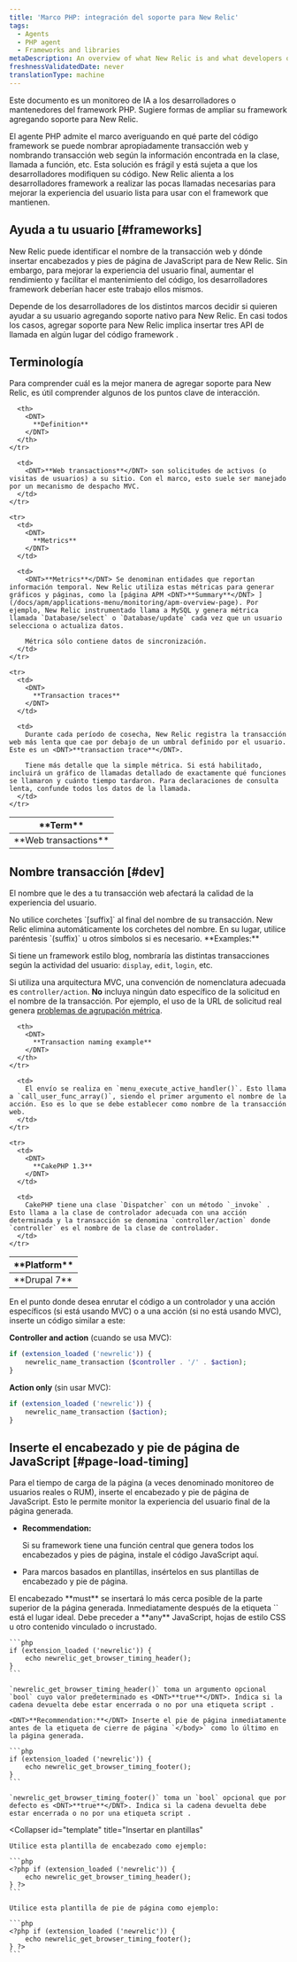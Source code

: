 ```yaml
---
title: 'Marco PHP: integración del soporte para New Relic'
tags:
  - Agents
  - PHP agent
  - Frameworks and libraries
metaDescription: An overview of what New Relic is and what developers or maintainers of PHP frameworks need to do in order to integrate support for New Relic.
freshnessValidatedDate: never
translationType: machine
---
```


Este documento es un monitoreo de IA a los desarrolladores o mantenedores del framework PHP. Sugiere formas de ampliar su framework agregando soporte para New Relic.

El agente PHP admite el marco averiguando en qué parte del código framework se puede nombrar apropiadamente transacción web y nombrando transacción web según la información encontrada en la clase, llamada a función, etc. Esta solución es frágil y está sujeta a que los desarrolladores modifiquen su código. New Relic alienta a los desarrolladores framework a realizar las pocas llamadas necesarias para mejorar la experiencia del usuario lista para usar con el framework que mantienen.

## Ayuda a tu usuario [#frameworks]

New Relic puede identificar el nombre de la transacción web y dónde insertar encabezados y pies de página de JavaScript para <InlinePopover type="browser"/>de New Relic. Sin embargo, para mejorar la experiencia del usuario final, aumentar el rendimiento y facilitar el mantenimiento del código, los desarrolladores framework deberían hacer este trabajo ellos mismos.

Depende de los desarrolladores de los distintos marcos decidir si quieren ayudar a su usuario agregando soporte nativo para New Relic. En casi todos los casos, agregar soporte para New Relic implica insertar tres API de llamada en algún lugar del código framework .

## Terminología

Para comprender cuál es la mejor manera de agregar soporte para New Relic, es útil comprender algunos de los puntos clave de interacción.

<table>
  <thead>
    <tr>
      <th width={150}>
        <DNT>
          **Term**
        </DNT>
      </th>

      <th>
        <DNT>
          **Definition**
        </DNT>
      </th>
    </tr>
  </thead>

  <tbody>
    <tr>
      <td>
        <DNT>
          **Web transactions**
        </DNT>
      </td>

      <td>
        <DNT>**Web transactions**</DNT> son solicitudes de activos (o visitas de usuarios) a su sitio. Con el marco, esto suele ser manejado por un mecanismo de despacho MVC.
      </td>
    </tr>

    <tr>
      <td>
        <DNT>
          **Metrics**
        </DNT>
      </td>

      <td>
        <DNT>**Metrics**</DNT> Se denominan entidades que reportan información temporal. New Relic utiliza estas métricas para generar gráficos y páginas, como la [página APM <DNT>**Summary**</DNT> ](/docs/apm/applications-menu/monitoring/apm-overview-page). Por ejemplo, New Relic instrumentado llama a MySQL y genera métrica llamada `Database/select` o `Database/update` cada vez que un usuario selecciona o actualiza datos.

        Métrica sólo contiene datos de sincronización.
      </td>
    </tr>

    <tr>
      <td>
        <DNT>
          **Transaction traces**
        </DNT>
      </td>

      <td>
        Durante cada período de cosecha, New Relic registra la transacción web más lenta que cae por debajo de un umbral definido por el usuario. Este es un <DNT>**transaction trace**</DNT>.

        Tiene más detalle que la simple métrica. Si está habilitado, incluirá un gráfico de llamadas detallado de exactamente qué funciones se llamaron y cuánto tiempo tardaron. Para declaraciones de consulta lenta, confunde todos los datos de la llamada.
      </td>
    </tr>
  </tbody>
</table>

## Nombre transacción [#dev]

El nombre que le des a tu transacción web afectará la calidad de la experiencia del usuario.

<Callout variant="important">
  No utilice corchetes `[suffix]` al final del nombre de su transacción. New Relic elimina automáticamente los corchetes del nombre. En su lugar, utilice paréntesis `(suffix)` u otros símbolos si es necesario.
</Callout>

<DNT>
  **Examples:**
</DNT>

Si tiene un framework estilo blog, nombraría las distintas transacciones según la actividad del usuario: `display`, `edit`, `login`, etc.

Si utiliza una arquitectura MVC, una convención de nomenclatura adecuada es `controller/action`. **No** incluya ningún dato específico de la solicitud en el nombre de la transacción. Por ejemplo, el uso de la URL de solicitud real genera [problemas de agrupación métrica](/docs/features/metric-grouping-issues).

<table>
  <thead>
    <tr>
      <th width={150}>
        <DNT>
          **Platform**
        </DNT>
      </th>

      <th>
        <DNT>
          **Transaction naming example**
        </DNT>
      </th>
    </tr>
  </thead>

  <tbody>
    <tr>
      <td>
        <DNT>
          **Drupal 7**
        </DNT>
      </td>

      <td>
        El envío se realiza en `menu_execute_active_handler()`. Esto llama a `call_user_func_array()`, siendo el primer argumento el nombre de la acción. Eso es lo que se debe establecer como nombre de la transacción web.
      </td>
    </tr>

    <tr>
      <td>
        <DNT>
          **CakePHP 1.3**
        </DNT>
      </td>

      <td>
        CakePHP tiene una clase `Dispatcher` con un método `_invoke` . Esto llama a la clase de controlador adecuada con una acción determinada y la transacción se denomina `controller/action` donde `controller` es el nombre de la clase de controlador.
      </td>
    </tr>
  </tbody>
</table>

En el punto donde desea enrutar el código a un controlador y una acción específicos (si está usando MVC) o a una acción (si no está usando MVC), inserte un código similar a este:

<DNT>**Controller and action**</DNT> (cuando se usa MVC):

```php
if (extension_loaded ('newrelic')) {
    newrelic_name_transaction ($controller . '/' . $action);
}
```

<DNT>**Action only**</DNT> (sin usar MVC):

```php
if (extension_loaded ('newrelic')) {
    newrelic_name_transaction ($action);
}
```

## Inserte el encabezado y pie de página de JavaScript [#page-load-timing]

Para el tiempo de carga de la página (a veces denominado monitoreo de usuarios reales o RUM), inserte el encabezado y pie de página de JavaScript. Esto le permite monitor la experiencia del usuario final de la página generada.

* <DNT>**Recommendation:**</DNT>

  Si su framework tiene una función central que genera todos los encabezados y pies de página, instale el código JavaScript aquí.

* Para marcos basados en plantillas, insértelos en sus plantillas de encabezado y pie de página.

<CollapserGroup>
  <Collapser
    id="page-generator"
    title="Insertar en una función de generador de página"
  >
    El encabezado <DNT>**must**</DNT> se insertará lo más cerca posible de la parte superior de la página generada. Inmediatamente después de la etiqueta `<meta http-equiv....>` está el lugar ideal. Debe preceder a <DNT>**any**</DNT> JavaScript, hojas de estilo CSS u otro contenido vinculado o incrustado.

    ```php
    if (extension_loaded ('newrelic')) {
        echo newrelic_get_browser_timing_header();
    }
    ```

    `newrelic_get_browser_timing_header()` toma un argumento opcional `bool` cuyo valor predeterminado es <DNT>**true**</DNT>. Indica si la cadena devuelta debe estar encerrada o no por una etiqueta script .

    <DNT>**Recommendation:**</DNT> Inserte el pie de página inmediatamente antes de la etiqueta de cierre de página `</body>` como lo último en la página generada.

    ```php
    if (extension_loaded ('newrelic')) {
        echo newrelic_get_browser_timing_footer();
    }
    ```

    `newrelic_get_browser_timing_footer()` toma un `bool` opcional que por defecto es <DNT>**true**</DNT>. Indica si la cadena devuelta debe estar encerrada o no por una etiqueta script .
  </Collapser>

  <Collapser
    id="template"
    title="Insertar en plantillas"
  >
    Utilice esta plantilla de encabezado como ejemplo:

    ```php
    <?php if (extension_loaded ('newrelic')) {
        echo newrelic_get_browser_timing_header();
    } ?>
    ```

    Utilice esta plantilla de pie de página como ejemplo:

    ```php
    <?php if (extension_loaded ('newrelic')) {
        echo newrelic_get_browser_timing_footer();
    } ?>
    ```
  </Collapser>
</CollapserGroup>